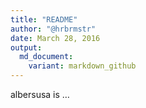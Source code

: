 ```yaml
---
title: "README"
author: "@hrbrmstr"
date: March 28, 2016
output:
  md_document:
    variant: markdown_github
---
```


albersusa is ...

